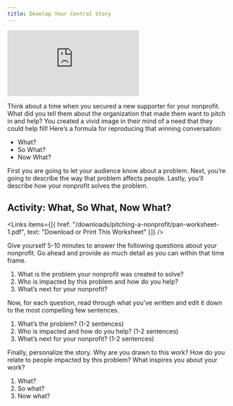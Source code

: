```yaml
---
title: Develop Your Central Story
---
```


<Embed src="https://player.vimeo.com/video/919324068?h=316197c160" />

Think about a time when you secured a new supporter for your nonprofit. What did you tell them about the organization that made them want to pitch in and help? You created a vivid image in their mind of a need that they could help fill! Here’s a formula for reproducing that winning conversation:

- What?
- So What?
- Now What?

First you are going to let your audience know about a problem. Next, you’re going to describe the way that problem affects people. Lastly, you’ll describe how your nonprofit solves the problem.

## Activity: What, So What, Now What?

<Links
  items={[{
    href: "/downloads/pitching-a-nonprofit/pan-worksheet-1.pdf",
    text: "Download or Print This Worksheet"
  }]}
/>

Give yourself 5-10 minutes to answer the following questions about your nonprofit. Go ahead and provide as much detail as you can within that time frame.

1. What is the problem your nonprofit was created to solve? 
1. Who is impacted by this problem and how do you help?
1. What’s next for your nonprofit?

Now, for each question, read through what you’ve written and edit it down to the most compelling few sentences.

1. What’s the problem? (1-2 sentences)
1. Who is impacted and how do you help? (1-2 sentences)
1. What’s next for your nonprofit? (1-2 sentences)

Finally, personalize the story. Why are you drawn to this work? How do you relate to people impacted by this problem? What inspires you about your work?

1. What?
1. So what?
1. Now what?
